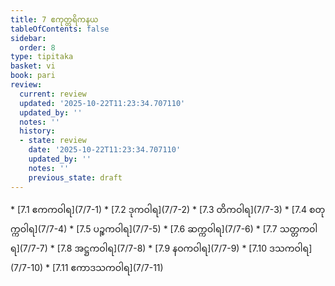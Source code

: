 ```yaml
---
title: 7 ဧကုတ္တရိကနယ
tableOfContents: false
sidebar:
  order: 8
type: tipitaka
basket: vi
book: pari
review:
  current: review
  updated: '2025-10-22T11:23:34.707110'
  updated_by: ''
  notes: ''
  history:
  - state: review
    date: '2025-10-22T11:23:34.707110'
    updated_by: ''
    notes: ''
    previous_state: draft
---
```



<ReviewStatus review={frontmatter.review} showDetails={true} />

<HypothesisAnnotation frontmatter={frontmatter} />

<DynamicBreadcrumb />



<TableOfContents book="pari" section="7">
* [7.1 ဧကကဝါရ](7/7-1)
* [7.2 ဒုကဝါရ](7/7-2)
* [7.3 တိကဝါရ](7/7-3)
* [7.4 စတုက္ကဝါရ](7/7-4)
* [7.5 ပဉ္စကဝါရ](7/7-5)
* [7.6 ဆက္ကဝါရ](7/7-6)
* [7.7 သတ္တကဝါရ](7/7-7)
* [7.8 အဋ္ဌကဝါရ](7/7-8)
* [7.9 နဝကဝါရ](7/7-9)
* [7.10 ဒသကဝါရ](7/7-10)
* [7.11 ဧကာဒသကဝါရ](7/7-11)
</TableOfContents>